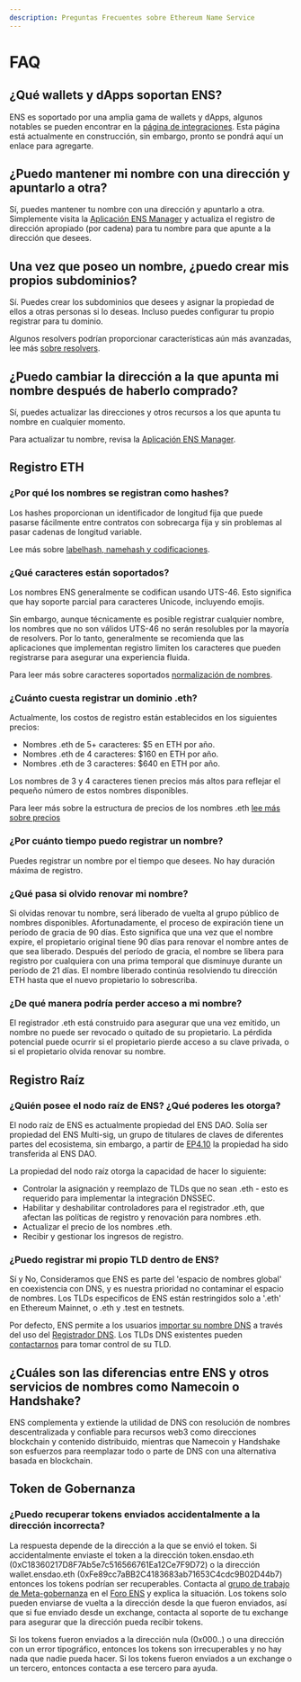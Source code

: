 ```yaml
---
description: Preguntas Frecuentes sobre Ethereum Name Service
---
```


# FAQ

## ¿Qué wallets y dApps soportan ENS?

ENS es soportado por una amplia gama de wallets y dApps, algunos notables se pueden encontrar en la [página de integraciones](https://ens.domains/).
Esta página está actualmente en construcción, sin embargo, pronto se pondrá aquí un enlace para agregarte.

## ¿Puedo mantener mi nombre con una dirección y apuntarlo a otra?

Sí, puedes mantener tu nombre con una dirección y apuntarlo a otra.
Simplemente visita la [Aplicación ENS Manager](https://ens.app/) y actualiza el registro de dirección apropiado (por cadena) para tu nombre para que apunte a la dirección que desees.

## Una vez que poseo un nombre, ¿puedo crear mis propios subdominios?

Sí. Puedes crear los subdominios que desees y asignar la propiedad de ellos a otras personas si lo deseas. Incluso puedes configurar tu propio registrar para tu dominio.

Algunos resolvers podrían proporcionar características aún más avanzadas, lee más [sobre resolvers](/es/resolvers/quickstart).

## ¿Puedo cambiar la dirección a la que apunta mi nombre después de haberlo comprado?

Sí, puedes actualizar las direcciones y otros recursos a los que apunta tu nombre en cualquier momento.

Para actualizar tu nombre, revisa la [Aplicación ENS Manager](https://ens.app/).

## Registro ETH

### ¿Por qué los nombres se registran como hashes?

Los hashes proporcionan un identificador de longitud fija que puede pasarse fácilmente entre contratos con sobrecarga fija y sin problemas al pasar cadenas de longitud variable.

Lee más sobre [labelhash, namehash y codificaciones](/es/resolution/names).

### ¿Qué caracteres están soportados?

Los nombres ENS generalmente se codifican usando UTS-46.
Esto significa que hay soporte parcial para caracteres Unicode, incluyendo emojis.

Sin embargo, aunque técnicamente es posible registrar cualquier nombre, los nombres que no son válidos UTS-46 no serán resolubles por la mayoría de resolvers.
Por lo tanto, generalmente se recomienda que las aplicaciones que implementan registro limiten los caracteres que pueden registrarse para asegurar una experiencia fluida.

Para leer más sobre caracteres soportados [normalización de nombres](/es/resolution/names).

### ¿Cuánto cuesta registrar un dominio .eth?

Actualmente, los costos de registro están establecidos en los siguientes precios:

- Nombres .eth de 5+ caracteres: $5 en ETH por año.
- Nombres .eth de 4 caracteres: $160 en ETH por año.
- Nombres .eth de 3 caracteres: $640 en ETH por año.

Los nombres de 3 y 4 caracteres tienen precios más altos para reflejar el pequeño número de estos nombres disponibles.

Para leer más sobre la estructura de precios de los nombres .eth [lee más sobre precios](/es/registry/eth)

### ¿Por cuánto tiempo puedo registrar un nombre?

Puedes registrar un nombre por el tiempo que desees.
No hay duración máxima de registro.

### ¿Qué pasa si olvido renovar mi nombre?

Si olvidas renovar tu nombre, será liberado de vuelta al grupo público de nombres disponibles.
Afortunadamente, el proceso de expiración tiene un período de gracia de 90 días.
Esto significa que una vez que el nombre expire, el propietario original tiene 90 días para renovar el nombre antes de que sea liberado.
Después del período de gracia, el nombre se libera para registro por cualquiera con una prima temporal que disminuye durante un período de 21 días.
El nombre liberado continúa resolviendo tu dirección ETH hasta que el nuevo propietario lo sobrescriba.

### ¿De qué manera podría perder acceso a mi nombre?

El registrador .eth está construido para asegurar que una vez emitido, un nombre no puede ser revocado o quitado de su propietario.
La pérdida potencial puede ocurrir si el propietario pierde acceso a su clave privada, o si el propietario olvida renovar su nombre.

## Registro Raíz

### ¿Quién posee el nodo raíz de ENS? ¿Qué poderes les otorga?

El nodo raíz de ENS es actualmente propiedad del ENS DAO. Solía ser propiedad del ENS Multi-sig, un grupo de titulares de claves de diferentes partes del ecosistema, sin embargo, a partir de [EP4.10](/es/dao/proposals/4.10) la propiedad ha sido transferida al ENS DAO.

La propiedad del nodo raíz otorga la capacidad de hacer lo siguiente:

- Controlar la asignación y reemplazo de TLDs que no sean .eth - esto es requerido para implementar la integración DNSSEC.
- Habilitar y deshabilitar controladores para el registrador .eth, que afectan las políticas de registro y renovación para nombres .eth.
- Actualizar el precio de los nombres .eth.
- Recibir y gestionar los ingresos de registro.

### ¿Puedo registrar mi propio TLD dentro de ENS?

Sí y No, Consideramos que ENS es parte del 'espacio de nombres global' en coexistencia con DNS, y es nuestra prioridad no contaminar el espacio de nombres.
Los TLDs específicos de ENS están restringidos solo a '.eth' en Ethereum Mainnet, o .eth y .test en testnets.

Por defecto, ENS permite a los usuarios [importar su nombre DNS](/es/learn/dns) a través del uso del [Registrador DNS](/es/registry/dns).
Los TLDs DNS existentes pueden [contactarnos](mailto:info@ens.domains) para tomar control de su TLD.

## ¿Cuáles son las diferencias entre ENS y otros servicios de nombres como Namecoin o Handshake?

ENS complementa y extiende la utilidad de DNS con resolución de nombres descentralizada y confiable para recursos web3 como direcciones blockchain y contenido distribuido, mientras que Namecoin y Handshake son esfuerzos para reemplazar todo o parte de DNS con una alternativa basada en blockchain.

## Token de Gobernanza

### ¿Puedo recuperar tokens enviados accidentalmente a la dirección incorrecta?

La respuesta depende de la dirección a la que se envió el token. Si accidentalmente enviaste el token a la dirección token.ensdao.eth (0xC18360217D8F7Ab5e7c516566761Ea12Ce7F9D72) o la dirección wallet.ensdao.eth (0xFe89cc7aBB2C4183683ab71653C4cdc9B02D44b7) entonces los tokens podrían ser recuperables. Contacta al [grupo de trabajo de Meta-gobernanza](/es/dao/stewards/) en el [Foro ENS](https://discuss.ens.domains) y explica la situación. Los tokens solo pueden enviarse de vuelta a la dirección desde la que fueron enviados, así que si fue enviado desde un exchange, contacta al soporte de tu exchange para asegurar que la dirección pueda recibir tokens.

Si los tokens fueron enviados a la dirección nula (0x000..) o una dirección con un error tipográfico, entonces los tokens son irrecuperables y no hay nada que nadie pueda hacer. Si los tokens fueron enviados a un exchange o un tercero, entonces contacta a ese tercero para ayuda.
